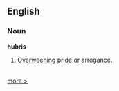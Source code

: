 ==English==

===Noun===

'''hubris'''

#[[Overweening]] pride or arrogance.
<br>

[http://www.google.com/search?biw=1260&hl=en&q=define%3Ahubris more &gt;]
<br>